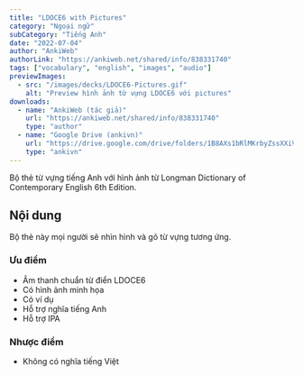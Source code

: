 ```yaml
---
title: "LDOCE6 with Pictures"
category: "Ngoại ngữ"
subCategory: "Tiếng Anh"
date: "2022-07-04"
author: "AnkiWeb"
authorLink: "https://ankiweb.net/shared/info/838331740"
tags: ["vocabulary", "english", "images", "audio"]
previewImages:
  - src: "/images/decks/LDOCE6-Pictures.gif"
    alt: "Preview hình ảnh từ vựng LDOCE6 với pictures"
downloads:
  - name: "AnkiWeb (tác giả)"
    url: "https://ankiweb.net/shared/info/838331740"
    type: "author"
  - name: "Google Drive (ankivn)"
    url: "https://drive.google.com/drive/folders/1B8AXs1bRlMKrbyZssXXiV9iBm88I0-kF?usp=sharing"
    type: "ankivn"
---
```


Bộ thẻ từ vựng tiếng Anh với hình ảnh từ Longman Dictionary of Contemporary English 6th Edition.

## Nội dung

Bộ thẻ này mọi người sẽ nhìn hình và gõ từ vựng tương ứng.

### Ưu điểm

- Âm thanh chuẩn từ điển LDOCE6
- Có hình ảnh minh họa
- Có ví dụ
- Hỗ trợ nghĩa tiếng Anh
- Hỗ trợ IPA

### Nhược điểm

- Không có nghĩa tiếng Việt